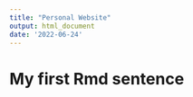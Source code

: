 ---
title: "Personal Website"
output: html_document
date: '2022-06-24'
---

# My first Rmd sentence

